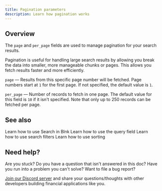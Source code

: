 ```yaml
---
title: Pagination parameters
description: Learn how pagination works
---
```


## Overview

The `page` and `per_page` fields are used to manage pagination for your search results. 

Pagination is useful for handling large search results by allowing you break the data into smaller, more manageable chunks or pages. This allows you fetch results faster and more efficiently.

`page` — Results from this specific page number will be fetched. Page numbers start at `1` for the first page. If not specified, the default value is `1`.

`per_page` — Number of records to fetch in one page. The default value for this field is `10` if it isn't specified. Note that only up to 250 records can be fetched per page.

## See also

<CardGroup>
    <Card title="Get started with Search" href="overview" icon="book-open-cover">
        Learn how to use Search in Blnk
    </Card>
    <Card title="Query parameters" href="query-parameters" icon="book-open-cover">
        Learn how to use the query field
    </Card>
    <Card title="Filtering parameters" href="filtering-parameters" icon="book-open-cover">
        Learn how to use search filters
    </Card>
    <Card title="Sorting parameters" href="sorting-parameters" icon="book-open-cover">
        Learn how to use sorting 
    </Card>
</CardGroup>

## Need help?

Are you stuck? Do you have a question that isn't answered in this doc? Have you run into a problem you can't solve? Want to file a bug report?

[Join our Discord server](https://discord.gg/7WNv94zPpx) and share your questions/thoughts with other developers building financial applications like you.